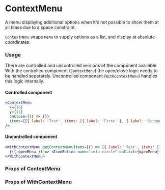 
# ContextMenu

A menu displaying additional options when it's not possible to show them at all times due to a space constraint.

`ContextMenu` wraps `Menu` to supply options as a list, and display at absolute coordinates.

### Usage

There are controlled and uncontrolled versions of the component available. With the controlled component (`ContextMenu`) the open/close logic needs to be handled separately. Uncontrolled component (`WithContextMenu`) handles this logic internally.

#### Controlled component

```jsx
<ContextMenu
  x={10}
  y={11}
  onClose={() => {}}
  items={[{ label: 'Test', items: [{ label: 'First' }, { label: 'Second' }] }]}
/>
```

#### Uncontrolled component

```jsx
<WithContextMenu getContextMenuItems={() => [{ label: 'Test', items: [{ label: 'First' }, { label: 'Second' }] }]}>
  {({ openMenu }) => <IconButton name="info-circle" onClick={openMenu} />}
</WithContextMenu>
```

### Props of ContextMenu

<ArgTypes of={ContextMenu} />

### Props of WithContextMenu

<ArgTypes of={WithContextMenu} />
